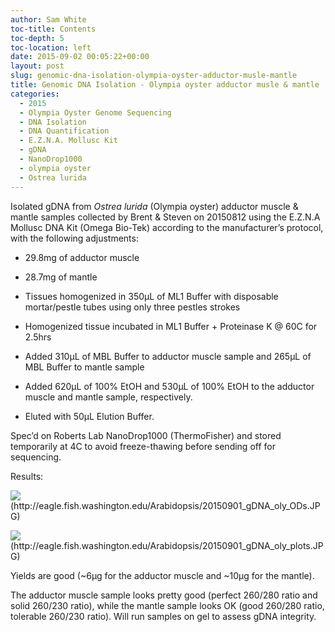 ```yaml
---
author: Sam White
toc-title: Contents
toc-depth: 5
toc-location: left
date: 2015-09-02 00:05:22+00:00
layout: post
slug: genomic-dna-isolation-olympia-oyster-adductor-musle-mantle
title: Genomic DNA Isolation - Olympia oyster adductor musle & mantle
categories:
  - 2015
  - Olympia Oyster Genome Sequencing
  - DNA Isolation
  - DNA Quantification
  - E.Z.N.A. Mollusc Kit
  - gDNA
  - NanoDrop1000
  - olympia oyster
  - Ostrea lurida
---
```


Isolated gDNA from _Ostrea lurida_ (Olympia oyster) adductor muscle & mantle samples collected by Brent & Steven on 20150812 using the E.Z.N.A Mollusc DNA Kit (Omega Bio-Tek) according to the manufacturer’s protocol, with the following adjustments:




    
  * 29.8mg of adductor muscle

    
  * 28.7mg of mantle

    
  * Tissues homogenized in 350μL of ML1 Buffer with disposable mortar/pestle tubes using only three pestles strokes

    
  * Homogenized tissue incubated in ML1 Buffer + Proteinase K @ 60C for 2.5hrs

    
  * Added 310μL of MBL Buffer to adductor muscle sample and 265μL of MBL Buffer to mantle sample

    
  * Added 620μL of 100% EtOH and 530μL of 100% EtOH to the adductor muscle and mantle sample, respectively.

    
  * Eluted with 50μL Elution Buffer.



Spec’d on Roberts Lab NanoDrop1000 (ThermoFisher) and stored temporarily at 4C to avoid freeze-thawing before sending off for sequencing.



Results:



![](https://eagle.fish.washington.edu/Arabidopsis/20150901_gDNA_oly_ODs.JPG)(http://eagle.fish.washington.edu/Arabidopsis/20150901_gDNA_oly_ODs.JPG)



![](https://eagle.fish.washington.edu/Arabidopsis/20150901_gDNA_oly_plots.JPG)(http://eagle.fish.washington.edu/Arabidopsis/20150901_gDNA_oly_plots.JPG)



Yields are good (~6μg for the adductor muscle and ~10μg for the mantle).

The adductor muscle sample looks pretty good (perfect 260/280 ratio and solid 260/230 ratio), while the mantle sample looks OK (good 260/280 ratio, tolerable 260/230 ratio). Will run samples on gel to assess gDNA integrity.


